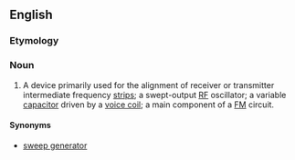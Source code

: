 {{wikipedia}}
==English==

===Etymology===
{{blend|wobble|oscillator|lang=en}}

===Noun===
{{en-noun}}

# {{context|electronics|lang=en}} A device primarily used for the alignment of receiver or transmitter intermediate frequency [[strip]]s; a swept-output [[RF]] oscillator; a variable [[capacitor]] driven by a [[voice coil]]; a main component of a [[FM]] circuit.

====Synonyms====
*[[sweep generator]]